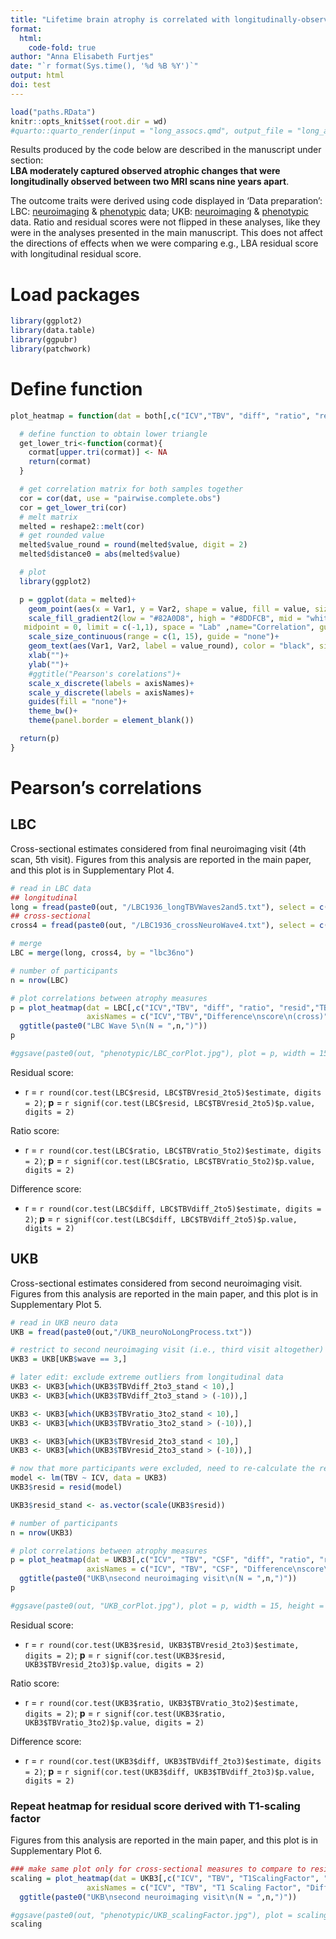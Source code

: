```yaml
---
title: "Lifetime brain atrophy is correlated with longitudinally-observed atrophic changes"
format: 
  html:
    code-fold: true
author: "Anna Elisabeth Furtjes"
date: "`r format(Sys.time(), '%d %B %Y')`"
output: html
doi: test
---
```


```r
load("paths.RData")
knitr::opts_knit$set(root.dir = wd)
#quarto::quarto_render(input = "long_assocs.qmd", output_file = "long_assocs.html")
```

Results produced by the code below are described in the manuscript under section:\
**LBA moderately  captured observed atrophic changes that were longitudinally observed between two MRI scans nine years apart**.

The outcome traits were derived using code displayed in 'Data preparation': LBC: [neuroimaging](../_site/LBC_neuro.html) & [phenotypic](../_site/LBC_pheno.html) data; UKB: [neuroimaging](../_site/UKB_neuro.html) & [phenotypic](../_site/UKB_pheno.html) data.
Ratio and residual scores were not flipped in these analyses, like they were in the analyses presented in the main manuscript. This does not affect the directions of effects when we were comparing e.g., LBA residual score with longitudinal residual score.

# Load packages

```r
library(ggplot2)
library(data.table)
library(ggpubr)
library(patchwork)
```

# Define function
```r
plot_heatmap = function(dat = both[,c("ICV","TBV", "diff", "ratio", "resid")], axisNames = c("ICV","TBV","Difference\nscore","Ratio\nscore","Residual\nscore")){

  # define function to obtain lower triangle
  get_lower_tri<-function(cormat){
    cormat[upper.tri(cormat)] <- NA
    return(cormat)
  }

  # get correlation matrix for both samples together
  cor = cor(dat, use = "pairwise.complete.obs")
  cor = get_lower_tri(cor)
  # melt matrix
  melted = reshape2::melt(cor)
  # get rounded value
  melted$value_round = round(melted$value, digit = 2)
  melted$distance0 = abs(melted$value)

  # plot
  library(ggplot2)

  p = ggplot(data = melted)+
    geom_point(aes(x = Var1, y = Var2, shape = value, fill = value, size = distance0), shape = 21, alpha = 0.7, colour = "white") +
    scale_fill_gradient2(low = "#82A0D8", high = "#8DDFCB", mid = "white",
   midpoint = 0, limit = c(-1,1), space = "Lab" ,name="Correlation", guide = "legend")+
    scale_size_continuous(range = c(1, 15), guide = "none")+
    geom_text(aes(Var1, Var2, label = value_round), color = "black", size = 4)+
    xlab("")+
    ylab("")+
    #ggtitle("Pearson's corelations")+
    scale_x_discrete(labels = axisNames)+
    scale_y_discrete(labels = axisNames)+
    guides(fill = "none")+
    theme_bw()+
    theme(panel.border = element_blank())

  return(p)
}
```


# Pearson's correlations

## LBC

Cross-sectional estimates considered from final neuroimaging visit (4th scan, 5th visit). Figures from this analysis are reported in the main paper, and this plot is in Supplementary Plot 4.


```r
# read in LBC data
## longitudinal
long = fread(paste0(out, "/LBC1936_longTBVWaves2and5.txt"), select = c("lbc36no","TBVdiff_2to5","TBVratio_5to2","TBVresid_2to5"))
## cross-sectional
cross4 = fread(paste0(out, "/LBC1936_crossNeuroWave4.txt"), select = c("lbc36no","ICV","TBV", "diff", "ratio", "resid"))

# merge 
LBC = merge(long, cross4, by = "lbc36no")

# number of participants
n = nrow(LBC)

# plot correlations between atrophy measures
p = plot_heatmap(dat = LBC[,c("ICV","TBV", "diff", "ratio", "resid","TBVdiff_2to5","TBVratio_5to2","TBVresid_2to5")], 
                 axisNames = c("ICV","TBV","Difference\nscore\n(cross)","Ratio\nscore\n(cross)","Residual\nscore\n(cross)","Difference\nscore\n(long)","Ratio\nscore\n(long)","Residual\nscore\n(long)"))+
  ggtitle(paste0("LBC Wave 5\n(N = ",n,")"))
p

#ggsave(paste0(out, "phenotypic/LBC_corPlot.jpg"), plot = p, width = 15, height = 15, units = "cm", dpi = 300)
```


Residual score:

  - r = `r round(cor.test(LBC$resid, LBC$TBVresid_2to5)$estimate, digits = 2)`; **p** = `r signif(cor.test(LBC$resid, LBC$TBVresid_2to5)$p.value, digits = 2)`


Ratio score:

  - r = `r round(cor.test(LBC$ratio, LBC$TBVratio_5to2)$estimate, digits = 2)`; **p** = `r signif(cor.test(LBC$ratio, LBC$TBVratio_5to2)$p.value, digits = 2)`


Difference score:

  - r = `r round(cor.test(LBC$diff, LBC$TBVdiff_2to5)$estimate, digits = 2)`; **p** = `r signif(cor.test(LBC$diff, LBC$TBVdiff_2to5)$p.value, digits = 2)`


## UKB

Cross-sectional estimates considered from second neuroimaging visit. Figures from this analysis are reported in the main paper, and this plot is in Supplementary Plot 5.

```r
# read in UKB neuro data
UKB = fread(paste0(out,"/UKB_neuroNoLongProcess.txt"))

# restrict to second neuroimaging visit (i.e., third visit altogether)
UKB3 = UKB[UKB$wave == 3,]

# later edit: exclude extreme outliers from longitudinal data 
UKB3 <- UKB3[which(UKB3$TBVdiff_2to3_stand < 10),]
UKB3 <- UKB3[which(UKB3$TBVdiff_2to3_stand > (-10)),]

UKB3 <- UKB3[which(UKB3$TBVratio_3to2_stand < 10),]
UKB3 <- UKB3[which(UKB3$TBVratio_3to2_stand > (-10)),]

UKB3 <- UKB3[which(UKB3$TBVresid_2to3_stand < 10),]
UKB3 <- UKB3[which(UKB3$TBVresid_2to3_stand > (-10)),]

# now that more participants were excluded, need to re-calculate the residual score
model <- lm(TBV ~ ICV, data = UKB3)
UKB3$resid = resid(model)

UKB3$resid_stand <- as.vector(scale(UKB3$resid))

# number of participants
n = nrow(UKB3)

# plot correlations between atrophy measures
p = plot_heatmap(dat = UKB3[,c("ICV", "TBV", "CSF", "diff", "ratio", "resid", "TBVdiff_2to3", "TBVratio_3to2", "TBVresid_2to3")], 
                 axisNames = c("ICV", "TBV", "CSF", "Difference\nscore\n(cross)", "Ratio\nscore\n(cross)", "Residual\nscore\n(cross)", "Difference\nscore\n(long)", "Ratio\nscore\n(long)", "Residual\nscore\n(long)"))+
  ggtitle(paste0("UKB\nsecond neuroimaging visit\n(N = ",n,")"))
p

#ggsave(paste0(out, "UKB_corPlot.jpg"), plot = p, width = 15, height = 15, units = "cm", dpi = 300)
```

Residual score:

  - r = `r round(cor.test(UKB3$resid, UKB3$TBVresid_2to3)$estimate, digits = 2)`; **p** = `r signif(cor.test(UKB3$resid, UKB3$TBVresid_2to3)$p.value, digits = 2)`


Ratio score:

  - r = `r round(cor.test(UKB3$ratio, UKB3$TBVratio_3to2)$estimate, digits = 2)`; **p** = `r signif(cor.test(UKB3$ratio, UKB3$TBVratio_3to2)$p.value, digits = 2)`


Difference score:

  - r = `r round(cor.test(UKB3$diff, UKB3$TBVdiff_2to3)$estimate, digits = 2)`; **p** = `r signif(cor.test(UKB3$diff, UKB3$TBVdiff_2to3)$p.value, digits = 2)`


### Repeat heatmap for residual score derived with T1-scaling factor

Figures from this analysis are reported in the main paper, and this plot is in Supplementary Plot 6.

```r
### make same plot only for cross-sectional measures to compare to resid Scaling factor
scaling = plot_heatmap(dat = UKB3[,c("ICV", "TBV", "T1ScalingFactor", "diff", "ratio", "resid", "residScalingFactor_stand")], 
                 axisNames = c("ICV", "TBV", "T1 Scaling Factor", "Difference\nscore\n(cross)", "Ratio\nscore\n(cross)", "Residual\nscore\n(cross)", "Residual score\n(scaling factor)"))+
  ggtitle(paste0("UKB\nsecond neuroimaging visit\n(N = ",n,")"))

#ggsave(paste0(out, "phenotypic/UKB_scalingFactor.jpg"), plot = scaling, width = 14, height = 14, units = "cm", dpi = 200)
scaling
```

